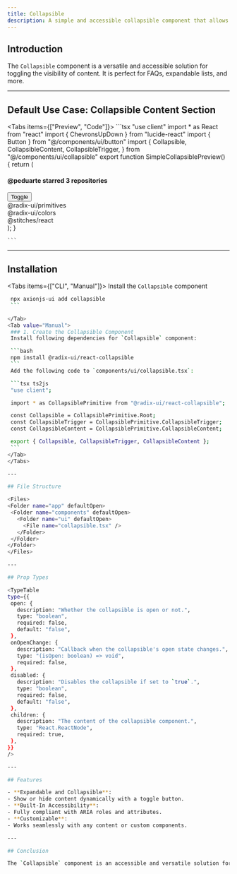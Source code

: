 ```yaml
---
title: Collapsible
description: A simple and accessible collapsible component that allows toggling the visibility of its content.
---
```




## Introduction

The `Collapsible` component is a versatile and accessible solution for toggling the visibility of content. It is perfect for FAQs, expandable lists, and more.

---

## Default Use Case: Collapsible Content Section

<Tabs items={["Preview", "Code"]}>
  <Tab value="Preview" className="m-auto h-auto pb-8 content-center">
    <SimpleCollapsiblePreview />
  </Tab>
  <Tab value="Code" className="w-auto h-auto">
    ```tsx
"use client"
import * as React from "react"
import { ChevronsUpDown } from "lucide-react"
import { Button } from "@/components/ui/button"
import {
  Collapsible,
  CollapsibleContent,
  CollapsibleTrigger,
} from "@/components/ui/collapsible"
export function SimpleCollapsiblePreview() {
  return (
    <Collapsible
      open={isOpen}
      onOpenChange={setIsOpen}
      className="flex w-[350px] flex-col gap-2"
    >
      <div className="flex items-center justify-between gap-4 px-4">
        <h4 className="text-sm font-semibold">
          @peduarte starred 3 repositories
        </h4>
        <CollapsibleTrigger asChild>
          <Button variant="ghost" size="icon" className="size-8">
            <ChevronsUpDown />
            <span className="sr-only">Toggle</span>
          </Button>
        </CollapsibleTrigger>
      </div>
      <div className="rounded-md border px-4 py-2 font-mono text-sm">
        @radix-ui/primitives
      </div>
      <CollapsibleContent className="flex flex-col gap-2">
        <div className="rounded-md border px-4 py-2 font-mono text-sm">
          @radix-ui/colors
        </div>
        <div className="rounded-md border px-4 py-2 font-mono text-sm">
          @stitches/react
        </div>
      </CollapsibleContent>
    </Collapsible>
  );
}


    ```
  </Tab>
</Tabs>

---

## Installation

<Tabs items={["CLI", "Manual"]}>
  <Tab value="CLI">
    Install the `Collapsible` component 

   ```bash
    npx axionjs-ui add collapsible
    ```
    
  </Tab>
  <Tab value="Manual">
    ### 1. Create the Collapsible Component
    Install following dependencies for `Collapsible` component:

    ```bash
    npm install @radix-ui/react-collapsible
    ```
    Add the following code to `components/ui/collapsible.tsx`:

    ```tsx ts2js
    "use client";

    import * as CollapsiblePrimitive from "@radix-ui/react-collapsible";

    const Collapsible = CollapsiblePrimitive.Root;
    const CollapsibleTrigger = CollapsiblePrimitive.CollapsibleTrigger;
    const CollapsibleContent = CollapsiblePrimitive.CollapsibleContent;

    export { Collapsible, CollapsibleTrigger, CollapsibleContent };
    ```
  </Tab>
</Tabs>

---

## File Structure

<Files>
  <Folder name="app" defaultOpen>
    <Folder name="components" defaultOpen>
      <Folder name="ui" defaultOpen>
        <File name="collapsible.tsx" />
      </Folder>
    </Folder>
  </Folder>
</Files>

---

## Prop Types

<TypeTable
  type={{
    open: {
      description: "Whether the collapsible is open or not.",
      type: "boolean",
      required: false,
      default: "false",
    },
    onOpenChange: {
      description: "Callback when the collapsible's open state changes.",
      type: "(isOpen: boolean) => void",
      required: false,
    },
    disabled: {
      description: "Disables the collapsible if set to `true`.",
      type: "boolean",
      required: false,
      default: "false",
    },
    children: {
      description: "The content of the collapsible component.",
      type: "React.ReactNode",
      required: true,
    },
  }}
/>

---

## Features

- **Expandable and Collapsible**:
  - Show or hide content dynamically with a toggle button.
- **Built-In Accessibility**:
  - Fully compliant with ARIA roles and attributes.
- **Customizable**:
  - Works seamlessly with any content or custom components.

---

## Conclusion

The `Collapsible` component is an accessible and versatile solution for creating expandable sections in your UI. It simplifies content toggling and ensures a user-friendly experience.

